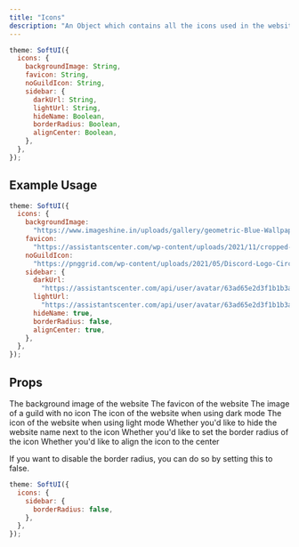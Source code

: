 ```yaml
---
title: "Icons"
description: "An Object which contains all the icons used in the website."
---
```


```js
theme: SoftUI({
  icons: {
    backgroundImage: String,
    favicon: String,
    noGuildIcon: String,
    sidebar: {
      darkUrl: String,
      lightUrl: String,
      hideName: Boolean,
      borderRadius: Boolean,
      alignCenter: Boolean,
    },
  },
});
```

## Example Usage

```js
theme: SoftUI({
  icons: {
    backgroundImage:
      "https://www.imageshine.in/uploads/gallery/geometric-Blue-Wallpaper-Free-Download.jpg",
    favicon:
      "https://assistantscenter.com/wp-content/uploads/2021/11/cropped-cropped-logov6.png",
    noGuildIcon:
      "https://pnggrid.com/wp-content/uploads/2021/05/Discord-Logo-Circle-1024x1024.png",
    sidebar: {
      darkUrl:
        "https://assistantscenter.com/api/user/avatar/63ad65e2d3f1b1b3acdff794",
      lightUrl:
        "https://assistantscenter.com/api/user/avatar/63ad65e2d3f1b1b3acdff794",
      hideName: true,
      borderRadius: false,
      alignCenter: true,
    },
  },
});
```

## Props

<ResponseField name="backgroundImage" type="string" required>
  The background image of the website
</ResponseField>

<ResponseField name="favicon" type="string" required>
  The favicon of the website
</ResponseField>

<ResponseField name="noGuildIcon" type="string" required>
  The image of a guild with no icon
</ResponseField>

<ResponseField name="sidebar" type="Object" required>
  <Expandable title="properties" defaultOpen>
    <ResponseField name="darkUrl" type="string" required>
      The icon of the website when using dark mode
    </ResponseField>
    <ResponseField name="lightUrl" type="string" required>
      The icon of the website when using light mode
    </ResponseField>
    <ResponseField name="hideName" type="boolean" required>
      Whether you'd like to hide the website name next to the icon
    </ResponseField>
    <ResponseField name="borderRadius" type="boolean | number" required>
      Whether you'd like to set the border radius of the icon
    </ResponseField>
    <ResponseField name="alignCenter" type="boolean" required>
      Whether you'd like to align the icon to the center
    </ResponseField>
  </Expandable>
</ResponseField>

If you want to disable the border radius, you can do so by setting this to false.

```js
theme: SoftUI({
  icons: {
    sidebar: {
      borderRadius: false,
    },
  },
});
```
